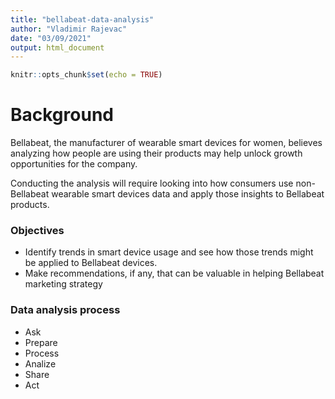```yaml
---
title: "bellabeat-data-analysis"
author: "Vladimir Rajevac"
date: "03/09/2021"
output: html_document
---
```


```r
knitr::opts_chunk$set(echo = TRUE)
```

# Background
Bellabeat, the manufacturer of wearable smart devices for women, believes analyzing how people are using their products may help unlock growth opportunities for the company.

Conducting the analysis will require looking into how consumers use non-Bellabeat wearable smart devices data and apply those insights to Bellabeat products.

### Objectives
* Identify trends in smart device usage and see how those trends might be applied to Bellabeat devices.
* Make recommendations, if any, that can be valuable in helping Bellabeat marketing strategy

### Data analysis process
* Ask
* Prepare
* Process
* Analize
* Share
* Act